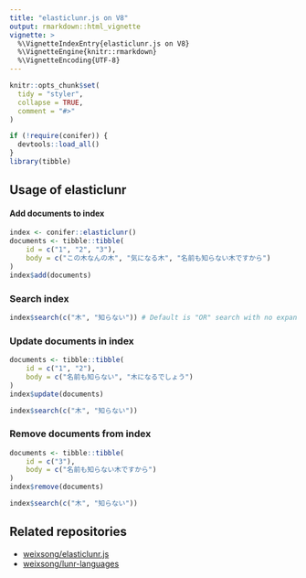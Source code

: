 ```yaml
---
title: "elasticlunr.js on V8"
output: rmarkdown::html_vignette
vignette: >
  %\VignetteIndexEntry{elasticlunr.js on V8}
  %\VignetteEngine{knitr::rmarkdown}
  %\VignetteEncoding{UTF-8}
---
```


```r
knitr::opts_chunk$set(
  tidy = "styler",
  collapse = TRUE,
  comment = "#>"
)
```

```r
if (!require(conifer)) {
  devtools::load_all()
}
library(tibble)
```

## Usage of elasticlunr

#### Add documents to index

```r
index <- conifer::elasticlunr()
documents <- tibble::tibble(
    id = c("1", "2", "3"),
    body = c("この木なんの木", "気になる木", "名前も知らない木ですから")
)
index$add(documents)
```

### Search index

```r
index$search(c("木", "知らない")) # Default is "OR" search with no expanding.
```

### Update documents in index

```r
documents <- tibble::tibble(
    id = c("1", "2"),
    body = c("名前も知らない", "木になるでしょう")
)
index$update(documents)

index$search(c("木", "知らない"))
```

### Remove documents from index

```r
documents <- tibble::tibble(
    id = c("3"),
    body = c("名前も知らない木ですから")
)
index$remove(documents)

index$search(c("木", "知らない"))
```

## Related repositories

- [weixsong/elasticlunr.js](https://github.com/weixsong/elasticlunr.js)
- [weixsong/lunr-languages](https://github.com/weixsong/lunr-languages)
